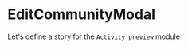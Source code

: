 
<Meta title="Modules|EditCommunityModal" component={EditCommunityModal}/>

# EditCommunityModal
Let's define a story for the `Activity preview` module

<Preview>
  <Story name="edit community module">
    <EditCommunityContext.Provider value={editCommunityContext}>
       <Box height={680}>
       <EditCommunityModal 
         communityId={'1'}
         closeModal={action('close modal')}
        />
        </Box>
    </EditCommunityContext.Provider>
  </Story>
</Preview>



